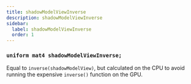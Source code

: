 ```yaml
---
title: shadowModelViewInverse
description: shadowModelViewInverse
sidebar:
  label: shadowModelViewInverse
  order: 1
---
```


### `uniform mat4 shadowModelViewInverse;`

Equal to `inverse(shadowModelView)`, but calculated on the CPU to avoid running the expensive `inverse()` function on the GPU.